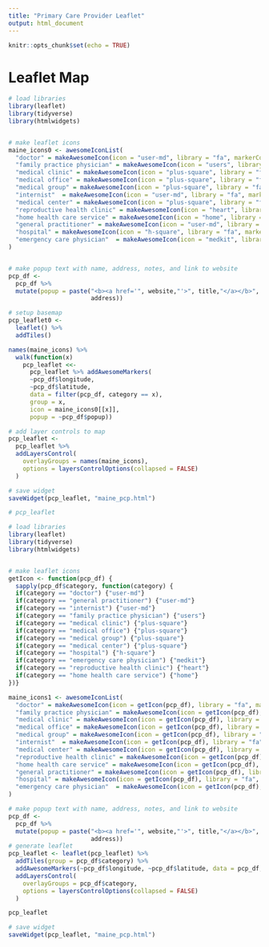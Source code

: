 ```yaml
---
title: "Primary Care Provider Leaflet"
output: html_document
---
```


```r
knitr::opts_chunk$set(echo = TRUE)
```

# Leaflet Map

```r

# load libraries
library(leaflet)
library(tidyverse)
library(htmlwidgets)


# make leaflet icons 
maine_icons0 <- awesomeIconList(
  "doctor" = makeAwesomeIcon(icon = "user-md", library = "fa", markerColor = "lightred"),
  "family practice physician" = makeAwesomeIcon(icon = "users", library = "fa", markerColor = "green"),
  "medical clinic" = makeAwesomeIcon(icon = "plus-square", library = "fa", markerColor = "beige"),
  "medical office" = makeAwesomeIcon(icon = "plus-square", library = "fa", markerColor = "blue"),
  "medical group" = makeAwesomeIcon(icon = "plus-square", library = "fa", markerColor = "purple"),
  "internist"  = makeAwesomeIcon(icon = "user-md", library = "fa", markerColor = "orange"),
  "medical center" = makeAwesomeIcon(icon = "plus-square", library = "fa", markerColor = "lightred"),
  "reproductive health clinic" = makeAwesomeIcon(icon = "heart", library = "fa", markerColor = "pink"),
  "home health care service" = makeAwesomeIcon(icon = "home", library = "fa", markerColor = "yellow"),
  "general practitioner" = makeAwesomeIcon(icon = "user-md", library = "fa", markerColor = "beige"),
  "hospital" = makeAwesomeIcon(icon = "h-square", library = "fa", markerColor = "orange"),
  "emergency care physician"  = makeAwesomeIcon(icon = "medkit", library = "fa", markerColor = "purple")
)


# make popup text with name, address, notes, and link to website
pcp_df <-
  pcp_df %>% 
  mutate(popup = paste("<b><a href='", website,"'>", title,"</a></b>", "<br/>",
                       address))

# setup basemap
pcp_leaflet0 <- 
  leaflet() %>% 
  addTiles()

names(maine_icons) %>%                     
  walk(function(x)                     
    pcp_leaflet <<- 
      pcp_leaflet %>% addAwesomeMarkers(
      ~pcp_df$longitude,
      ~pcp_df$latitude,
      data = filter(pcp_df, category == x),
      group = x,                           
      icon = maine_icons0[[x]],
      popup = ~pcp_df$popup))

# add layer controls to map 
pcp_leaflet <- 
  pcp_leaflet %>% 
  addLayersControl(
    overlayGroups = names(maine_icons),
    options = layersControlOptions(collapsed = FALSE)
  )

# save widget 
saveWidget(pcp_leaflet, "maine_pcp.html")

# pcp_leaflet

```

```r

# load libraries
library(leaflet)
library(tidyverse)
library(htmlwidgets)


# make leaflet icons
getIcon <- function(pcp_df) {
  sapply(pcp_df$category, function(category) {
  if(category == "doctor") {"user-md"} 
  if(category == "general practitioner") {"user-md"} 
  if(category == "internist") {"user-md"}   
  if(category == "family practice physician") {"users"} 
  if(category == "medical clinic") {"plus-square"} 
  if(category == "medical office") {"plus-square"} 
  if(category == "medical group") {"plus-square"} 
  if(category == "medical center") {"plus-square"} 
  if(category == "hospital") {"h-square"} 
  if(category == "emergency care physician") {"medkit"} 
  if(category == "reproductive health clinic") {"heart"} 
  if(category == "home health care service") {"home"} 
})}

maine_icons1 <- awesomeIconList(
  "doctor" = makeAwesomeIcon(icon = getIcon(pcp_df), library = "fa", markerColor = "beige"),
  "family practice physician" = makeAwesomeIcon(icon = getIcon(pcp_df), library = "fa", markerColor = "green"),
  "medical clinic" = makeAwesomeIcon(icon = getIcon(pcp_df), library = "fa", markerColor = "lightred"),
  "medical office" = makeAwesomeIcon(icon = getIcon(pcp_df), library = "fa", markerColor = "lightred"),
  "medical group" = makeAwesomeIcon(icon = getIcon(pcp_df), library = "fa", markerColor = "lightred"),
  "internist"  = makeAwesomeIcon(icon = getIcon(pcp_df), library = "fa", markerColor = "blue"),
  "medical center" = makeAwesomeIcon(icon = getIcon(pcp_df), library = "fa", markerColor = "lightred"),
  "reproductive health clinic" = makeAwesomeIcon(icon = getIcon(pcp_df), library = "fa", markerColor = "pink"),
  "home health care service" = makeAwesomeIcon(icon = getIcon(pcp_df), library = "fa", markerColor = "yellow"),
  "general practitioner" = makeAwesomeIcon(icon = getIcon(pcp_df), library = "fa", markerColor = "beige"),
  "hospital" = makeAwesomeIcon(icon = getIcon(pcp_df), library = "fa", markerColor = "orange"),
  "emergency care physician"  = makeAwesomeIcon(icon = getIcon(pcp_df), library = "fa", markerColor = "purple")
)

# make popup text with name, address, notes, and link to website
pcp_df <-
  pcp_df %>% 
  mutate(popup = paste("<b><a href='", website,"'>", title,"</a></b>", "<br/>",
                       address))
# generate leaflet
pcp_leaflet <- leaflet(pcp_leaflet) %>%
  addTiles(group = pcp_df$category) %>%
  addAwesomeMarkers(~pcp_df$longitude, ~pcp_df$latitude, data = pcp_df, group = pcp_df$category, popup = ~pcp_df$popup) %>%
  addLayersControl(
    overlayGroups = pcp_df$category,
    options = layersControlOptions(collapsed = FALSE)
  )

pcp_leaflet

# save widget 
saveWidget(pcp_leaflet, "maine_pcp.html")

```
